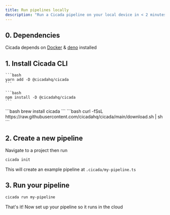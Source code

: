 ```yaml
---
title: Run pipelines locally
description: "Run a Cicada pipeline on your local device in < 2 minutes"
---
```


## 0. Dependencies
Cicada depends on [Docker](https://docs.docker.com/engine/install/) & [deno](https://deno.land/manual@v1.32.3/getting_started/installation) installed


## 1. Install Cicada CLI


<Tabs>
  <Tab title="yarn">
    
    ```bash
    yarn add -D @cicadahq/cicada
    ```

  </Tab>
  <Tab title="npm">
    
    ```bash
    npm install -D @cicadahq/cicada 
    ```

  </Tab>
  <Tab title="brew">
    ```bash
    brew install cicada
    ```
  </Tab>
  <Tab title="curl">
    ```bash
    curl -fSsL https://raw.githubusercontent.com/cicadahq/cicada/main/download.sh | sh
    ```

  </Tab>
</Tabs>



## 2. Create a new pipeline
Navigate to a project then run 
```bash
cicada init
```
This will create an example pipeline at `.cicada/my-pipeline.ts`


## 3. Run your pipeline
```bash
cicada run my-pipeline
```

That's it! Now set up your pipeline so it runs in the cloud

<Card title="Run my pipeline in the cloud" icon="link" href="/cloud-pipelines">
  
</Card>
